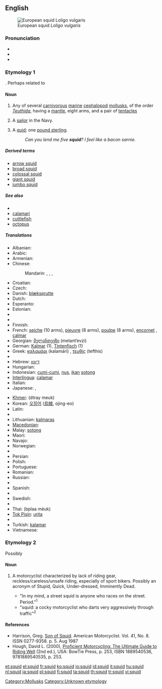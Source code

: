 {{also|SQUID}}
==English==
[[Image:Loligo vulgaris.jpg|thumb|right|European squid ''Loligo vulgaris'']]

===Pronunciation===
* {{IPA|/skwɪd/}}
* {{audio|en-us-squid.ogg|Audio (US)}}
* {{rhymes|ɪd}}

===Etymology 1===
{{unk.}}.  Perhaps related to {{term|squirt}}

====Noun====
{{en-noun|pl2=squid}}

# Any of several [[carnivorous]] [[marine]] [[cephalopod]] [[mollusk]]s, of the order ''[[Teuthida]]'', having a [[mantle]], eight arms, and a pair of [[tentacle]]s
# {{context|mildly|pejorative}} A [[sailor]] in the Navy.
# {{UK|slang|humorous|rare}} A [[quid]]; one [[pound sterling]].
#: ''Can you lend me five '''squid'''? I feel like a bacon sarnie.''

=====Derived terms=====
* [[arrow squid]]
* [[broad squid]]
* [[colossal squid]]
* [[giant squid]]
* [[jumbo squid]]

=====See also=====
* {{pedia}}
* [[calamari]]
* [[cuttlefish]]
* [[octopus]]

=====Translations=====
{{trans-top|sea animal}}
* Albanian: {{t|sq|kallamar}}
* Arabic: {{t|ar|حبار|m|tr=Habbaar|sc=Arab}}
* Armenian: {{t-|hy|կաղամար|tr=kaġamar|sc=Armn|xs=Armenian}}
* Chinese:
*: Mandarin: {{t-|cmn|烏賊|sc=Hani|xs=Mandarin}}, {{t|cmn|乌贼|tr=wūzéi|sc=Hani|xs=Mandarin}}, {{t-|cmn|魷魚|sc=Hani|xs=Mandarin}}, {{t-|cmn|鱿鱼|tr=yóuyú|sc=Hani|xs=Mandarin}}
* Croatian: {{t-|hr|lignja|f}}
* Czech: {{t-|cs|krakatice|f}}
* Danish: [[blæksprutte]] {{c}}
* Dutch: {{t+|nl|inktvis|m}}
* Esperanto: {{t-|eo|sepio|xs=Esperanto}}
* Estonian: {{t|et|kalmaar}}
* {{trreq|Fijian}}
* {{trreq|Filipino}}
* Finnish: {{t+|fi|mustekala}}
* French: [[seiche]] {{f}} (10 arms), [[pieuvre]] {{f}} (8 arms), [[poulpe]] {{f}} (8 arms), [[encornet]] {{m}}, [[calmar]] {{m}}
* Georgian: [[მელანთევზი]] (melant‘evzi)
* German: [[Kalmar]] {{m}} (1), [[Tintenfisch]] {{m}} (1)
* Greek: [[καλαμάρι]] (kalamári) {{n}}, [[τευθίς]] (tefthis) {{f}}
* {{trreq|Hawaiian}}
* Hebrew: [[דיונון]]
* Hungarian: {{t+|hu|tintahal}}
* Indonesian: [[cumi-cumi]], [[nus]], [[ikan]] [[sotong]]
* [[Interlingua]]: [[calamar]]
* Italian: {{t+|it|calamaro|m}}
* Japanese: {{t-|ja|イカ|tr=ika|sc=Jpan}}, {{t+|ja|烏賊|tr=ika|sc=Jpan}}
{{trans-mid}}
* [[Khmer]]: {{Khmr|[[ត្រី​មឹក]]}} (dtray meuk)
* Korean: [[오징어]] ([[烏賊]], ojing-eo)
* Latin: {{t-|la|loligo|f|alt=lōlīgō}}
* {{trreq|Latvian}}
* Lithuanian: [[kalmaras]] {{m}}
* [[Macedonian]]: {{t|mk|лигња|f|tr=lígnja|sc=Cyrl|xs=Macedonian}}
* Malay: [[sotong]]
* Maori: {{t|mi|wheke}}
* Navajo: {{tø|nv|łóóʼ bigaan neeznání}}
* Norwegian: {{t+|no|akkar|m}}
* {{trreq|Old English}}
* Persian: {{t|fa|سرپاور دم‌کل|sc=fa-Arab|xs=Persian}}
* Polish: {{t+|pl|kalmar}}
* Portuguese: {{t+|pt|lula|f}}
* Romanian: {{t-|ro|calmar|m}}
* Russian: {{t|ru|кальмар|m|tr=kal’már|sc=Cyrl}}
* {{trreq|Samoan}}
* Spanish: {{t+|es|calamar|m}}
* {{trreq|Swahili}}
* Swedish: {{t-|sv|bläckfisk|c}}
* {{trreq|Tahitian}}
* Thai: {{Thai|[[ปลาหมึก]]}} (bplaa mèuk)
* [[Tok Pisin]]: [[urita]]
* {{trreq|Tongan}}
* Turkish: [[kalamar]]
* Vietnamese: {{t|vi|mực ống}}
{{trans-bottom}}

===Etymology 2===
Possibly {{blend|stupid|quick}}

====Noun====
{{en-noun}}

# {{slang|motorcycling|pejorative}} A motorcyclist characterized by lack of riding gear, reckless/careless/unsafe riding, especially of sport bikers. Possibly an acronym of Stupid, Quick, Under-dressed, Imminently Dead.
#* "In my mind, a street squid is anyone who races on the street.  Period."<sup>1</sup>
#* "squid:  a cocky motorcyclist who darts very aggressively through traffic"<sup>2</sup>

====References====
* Harrison, Greg.  [http://books.google.com/books?id=SPkDAAAAMBAJ&pg=PA5-IA1&dq=squid Son of Squid].  American Motorcyclist. Vol. 41, No. 8.  ISSN 0277-9358.  p. 5.  Aug 1987
* Hough, David L. (2000), [http://books.google.com/books?id=yeAIAIxS-cgC&q Proficient Motorcycling: The Ultimate Guide to Riding Well] (2nd ed.), USA: BowTie Press, p. 253, ISBN 1889540536, 9781889540535, p. 253.
<!--SOED-->

[[Category:Mollusks]]
[[Category:Unknown etymology]]

[[et:squid]]
[[el:squid]]
[[fr:squid]]
[[ko:squid]]
[[io:squid]]
[[id:squid]]
[[it:squid]]
[[hu:squid]]
[[nl:squid]]
[[ja:squid]]
[[pl:squid]]
[[fi:squid]]
[[ta:squid]]
[[th:squid]]
[[tr:squid]]
[[vi:squid]]
